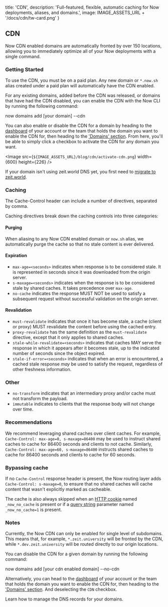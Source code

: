 
  title: 'CDN',
  description: 'Full-featured, flexible, automatic caching for Now deployments, aliases, and domains.',
  image: IMAGE_ASSETS_URL + '/docs/cdn/tw-card.png'
}

## CDN

Now CDN enabled domains are automatically fronted by over 150 locations, allowing you to immediately optimize all of your Now deployments with a single command.

### Getting Started
To use the CDN, you must be on a paid plan. Any new domain or `*.now.sh` alias created under a paid plan will automatically have the CDN enabled.

For any existing domains, added before the CDN was released, or domains that have had the CDN disabled, you can enable the CDN with the Now CLI by running the following command:

<TerminalInput>now domains add [your domain] --cdn</TerminalInput>

You can also enable or disable the CDN for a domain by heading to the [dashboard](https://zeit.co/dashboard) of your account or the team that holds the domain you want to enable the CDN for, then heading to the ['Domains' section](https://zeit.co/dashboard/domains). From here, you'll be able to simply click a checkbox to activate the CDN for any domain you want.

<Image
src={`${IMAGE_ASSETS_URL}/blog/cdn/activate-cdn.png`}
width={600}
height={226}
/>

If your domain isn't using zeit.world DNS yet, you first need to [migrate to zeit.world](https://zeit.co/world#get-started).

### Caching
The Cache-Control header can include a number of directives, separated by comma.

Caching directives break down the caching controls into three categories:

#### Purging
When aliasing to any Now CDN enabled domain or `now.sh` alias, we automatically purge the cache so that no stale content is ever delivered.

#### Expiration
* `max-age=<seconds>` indicates when response is to be considered stale. It is represented in seconds since it was downloaded from the origin server.
* `s-maxage=<seconds>` indicates when the response is to be considered stale by shared caches. It takes precedence over `max-age`.
* `no-cache` indicates the response MUST NOT be used to satisfy a subsequent request without successful validation on the origin server.


#### Revalidation
* `must-revalidate` indicates that once it has become stale, a cache (client or proxy) MUST revalidate the content before using the cached entry.
* `proxy-revalidate` has the same definition as the `must-revalidate` directive, except that it only applies to shared caches.
* `stale-while-revalidate=<seconds>` indicates that caches MAY serve the response in which it appears after it becomes stale, up to the indicated number of seconds since the object expired.
* `stale-if-error=<seconds>` indicates that when an error is encountered, a cached stale response _may_ be used to satisfy the request, regardless of other freshness information.


### Other
* `no-transform` indicates that an intermediary proxy and/or cache must not transform the payload.
* `immutable` indicates to clients that the response body will not change over time.


### Recommendations
We recommend leveraging shared caches over client caches. For example, `Cache-Control: max-age=0, s-maxage=86400` may be used to instruct shared caches to cache for 86400 seconds and clients to not cache. Similarly, `Cache-Control: max-age=60, s-maxage=86400` instructs shared caches to cache for 86400 seconds and clients to cache for 60 seconds.

### Bypassing cache
If no `Cache-Control` response header is present, the Now routing layer adds `Cache-Control: s-maxage=0`, to ensure that no shared caches will cache content that wasn't explicitly marked as cacheable.

The cache is also always skipped when an [HTTP cookie](https://developer.mozilla.org/en-US/docs/Web/HTTP/Cookies) named `_now_no_cache` is present or if a [query string](https://en.wikipedia.org/wiki/Query_string) parameter named `_now_no_cache=1` is present.


### Notes
Currently, the Now CDN can only be enabled for single level of subdomains. This means that, for example, `*.zeit.university` will be fronted by the CDN, while `*.dev.zeit.university` will be routed directly to our origin locations.

You can disable the CDN for a given domain by running the following command:

<TerminalInput>now domains add [your cdn enabled domain] --no-cdn</TerminalInput>

Alternatively, you can head to the [dashboard](https://zeit.co/dashboard) of your account or the team that holds the domain you want to enable the CDN for, then heading to the ['Domains' section](https://zeit.co/dashboard/domains). And deselecting the `CDN` checkbox.

<Card title="Read Next: DNS Management" href="/docs/v2/domains-and-aliases/dns">
  Learn how to manage the DNS records for your domains.
</Card>

